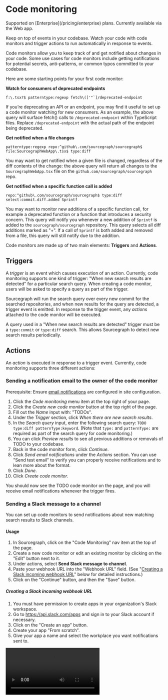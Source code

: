 # Code monitoring

<TierCallout>
  Supported on [Enterprise](/pricing/enterprise) plans.
  <user>
    Currently available via the Web app.
  </user>
</TierCallout>

<p className="subtitle">Keep on top of events in your codebase. Watch your code with code monitors and trigger actions to run automatically in response to events.</p>

Code monitors allow you to keep track of and get notified about changes in your code. Some use cases for code monitors include getting notifications for potential secrets, anti-patterns, or common typos committed to your codebase.

Here are some starting points for your first code monitor:

**Watch for consumers of deprecated endpoints**

```
f:\.tsx?$ patterntype:regexp fetch\(['"`]/deprecated-endpoint
```

If you’re deprecating an API or an endpoint, you may find it useful to set up a code monitor watching for new consumers. As an example, the above query will surface fetch() calls to `/deprecated-endpoint` within TypeScript files. Replace `/deprecated-endpoint` with the actual path of the endpoint being deprecated.

**Get notified when a file changes**

```
patterntype:regexp repo:^github\.com/sourcegraph/sourcegraph$ file:SourcegraphWebApp\.tsx$ type:diff
```

You may want to get notified when a given file is changed, regardless of the diff contents of the change: the above query will return all changes to the `SourcegraphWebApp.tsx` file on the `github.com/sourcegraph/sourcegraph` repo.

**Get notified when a specific function call is added**

```
repo:^github\.com/sourcegraph/sourcegraph$ type:diff select:commit.diff.added Sprintf
```

You may want to monitor new additions of a specific function call, for example a deprecated function or a function that introduces a security concern.  This query will notify you whenever a new addition of `Sprintf` is added to the `sourcegraph/sourcegraph` repository.  This query selects all diff additions marked as "+".  If a call of `Sprintf` is both added and removed from a file, this query will still notify due to the addition.

Code monitors are made up of two main elements: **Triggers** and **Actions**.

## Triggers

A _trigger_ is an event which causes execution of an action. Currently, code monitoring supports one kind of trigger: "When new search results are detected" for a particular search query. When creating a code monitor, users will be asked to specify a query as part of the trigger.

Sourcegraph will run the search query over every new commit for the searched repositories, and when new results for the query are detected, a trigger event is emitted. In response to the trigger event, any _actions_ attached to the code monitor will be executed.

A query used in a "When new search results are detected" trigger must be a `type:commit` or `type:diff` search. This allows Sourcegraph to detect new search results periodically.

## Actions

An _action_ is executed in response to a trigger event. Currently, code monitoring supports three different actions:

### Sending a notification email to the owner of the code monitor

Prerequisite: Ensure [email notifications](/admin/observability/alerting#email) are configured in site configuration.

1. Click the _Code monitoring_ menu item at the top right of your page.
2. Click the _Create new code monitor_ button at the top right of the page.
3. Fill out the _Name_ input with: "TODOs".
4. Under the _Trigger_ section, click _When there are new search results_.
5. In the _Search query_ input, enter the following search query:
`TODO type:diff patternType:keyword`.
(Note that `type:` and `patternType:` are required as part of the search query for code monitoring.)
1. You can click _Preview results_ to see all previous additions or removals of TODO to your codebase.
2. Back in the code monitor form, click _Continue_.
3. Click _Send email notifications_ under the _Actions_ section. You can use "Send test email" to verify you can properly receive notifications and to lean more about the format.
4. Click _Done_.
5. Click _Create code monitor_.

You should now see the TODO code monitor on the page, and you will receive email notifications whenever the trigger fires.

### Sending a Slack message to a channel

You can set up code monitors to send notifications about new matching search results to Slack channels.

#### Usage

1. In Sourcegraph, click on the "Code Monitoring" nav item at the top of the page.
1. Create a new code monitor or edit an existing monitor by clicking on the "Edit" button next to it.
1. Under actions, select **Send Slack message to channel**.
1. Paste your webhook URL into the "Webhook URL" field. (See "[Creating a Slack incoming webhook URL](#creating-a-slack-incoming-webhook-url)" below for detailed instructions.)
1. Click on the "Continue" button, and then the "Save" button.

##### Creating a Slack incoming webhook URL

1. You must have permission to create apps in your organization's Slack workspace.
1. Go to https://api.slack.com/apps and sign in to your Slack account if necessary.
1. Click on the "Create an app" button.
1. Create your app "From scratch".
1. Give your app a name and select the workplace you want notifications sent to.
 <video src="https://storage.googleapis.com/sourcegraph-assets/search/code-monitoring/slack-tutorial/1-create-app.mp4" controls />
1. Once your app is created, click on the "Incoming Webhooks" in the sidebar, under "Features".
1. Click the toggle button to activate incoming webhooks.
1. Scroll to the bottom of the page and click on "Add New Webhook to Workspace".
1. Select the channel you want notifications sent to, then click on the "Allow" button.
1. Your webhook URL is now created! Click the copy button to copy it to your clipboard.
 <video src="https://storage.googleapis.com/sourcegraph-assets/search/code-monitoring/slack-tutorial/2-create-webhook.mp4" controls />

### Sending a webhook event to an endpoint of your choosing

Webhook notifications provide a way to execute custom responses to a code monitor notification.
They are implemented as a POST request to a URL of your choice. The body of the request is defined
by Sourcegraph, and contains all the information available about the cause of the notification.

#### Prerequisites

- You must have a service running that can accept the POST request triggered by the webhook notification

#### Creating a webhook receiver

A webhook receiver is a service that can accept an HTTP POST request with the contents of the webhook notification.
The receiver must be reachable from the Sourcegraph cluster using the URL that is configured below.

The HTTP POST request sent to the receiver will have a JSON-encoded body with the following fields:

- `monitorDescription`: The description of the monitor as configured in the UI
- `monitorURL`: A link to the monitor configuration page
- `query`: The query that generated `results`
- `results`: The list of results that triggered this notification. Contains the following sub-fields
  - `repository`: The name of the repository the commit belongs to
  - `commit`: The commit hash for the matched commit.
  - `diff`: The matching diff in unified diff format. Only set if the result is a diff match.
  - `matchedDiffRanges`: The character ranges of `diff` that matched `query`. Only set if the result is a diff match.
  - `message`: The matching commit message. Only set if the result is a commit match.
  - `matchedMessageRanges`: The character ranges of `message` that matched `query`. Only set if the result is a commit match.

<Accordion title="Example payload">

```json
{
  "monitorDescription": "My test monitor",
  "monitorURL": "https://sourcegraph.com/code-monitoring/Q29kZU1vbml0b3I6NDI=?utm_source=",
  "query": "repo:camdentest -file:id_rsa.pub BEGIN",
  "results": [
    {
      "repository": "github.com/test/test",
      "commit": "7815187511872asbasdfgasd",
      "diff": "file1.go file2.go\n@ -97,5 +97,5 @ func Test() {\n leading context\n+matched added\n-matched removed\n trailing context\n",
      "matchedDiffRanges": [
        [ 66, 73 ],
        [ 91, 98 ]
      ]
    },
    {
      "repository": "github.com/test/test",
      "commit": "7815187511872asbasdfgasd",
      "message": "summary line\n\nsample\ncommit\nmessage\n",
      "matchedMessageRanges": [
        [ 15, 19 ]
      ]
    }
  ]
}
```

</Accordion>

### Current flow

To put it all together, a code monitor has a flow similar to the following:

A user creates a code monitor, which consists of:

- a name for the monitor
- a trigger, which consists of a search query to run periodically,
- and an action, which is sending an email, sending a Slack message, or sending a webhook event

Sourcegraph runs the query periodically over new commits. When new results are detected, a notification will be sent with the configured action. It will either contain a link to the search that provided new results, or if the "Include results" setting is enabled, it will include the result contents.

## Best practices

There are some best practices we recommend when creating code monitors.

### Privacy and visibility

#### Do not include confidential information in monitor names

Every code monitor has a name that will be shown wherever the monitor is referenced. In notification actions this name is likely to be the only information about the event, so it’s important for identifying what was triggered, but also has to be “safe” to expose in plain text emails.

#### Do not include results when the notification destination is untrusted

Each code monitor action has the ability to include the result contents when sending a notification. This is often convenient because it lets you immediately see which results triggered the notification. However, because the result contents include the code that matched the search query, they may contain sensitive information. Care should be taken to only send result contents if the destination is secure.

For example, if sending the results to a Slack channel, every user that can view that channel will also be able to view the notification messages. The channel should be properly restricted to users who should be able to view that code.

### Scale

Code monitors have been designed to be performant even for large Sourcegraph instances. There are no hard limits on the number of monitors or the volume of code monitored. However, depending on a number of factors such as the number of code monitors, the number of repos monitored, the frequency of commits, and the resources allocated to your instance, it's still possible to hit soft limits. If this happens, your code monitor will continue to work reliably, but it may execute more infrequently.
